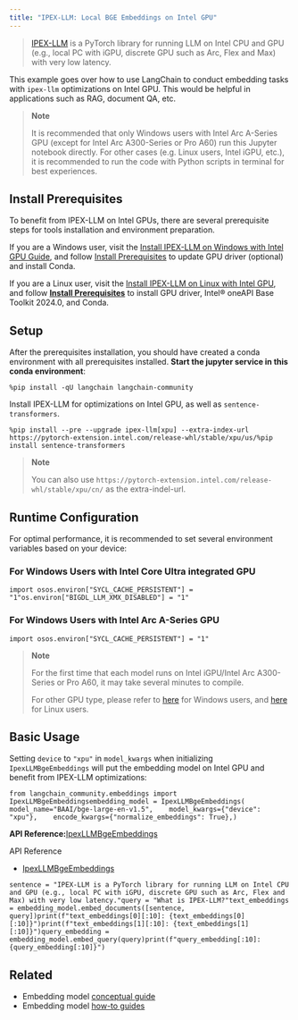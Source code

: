 ```yaml
---
title: "IPEX-LLM: Local BGE Embeddings on Intel GPU"
---
```


> [IPEX-LLM](https://github.com/intel-analytics/ipex-llm) is a PyTorch library for running LLM on Intel CPU and GPU (e.g., local PC with iGPU, discrete GPU such as Arc, Flex and Max) with very low latency.

This example goes over how to use LangChain to conduct embedding tasks with `ipex-llm` optimizations on Intel GPU. This would be helpful in applications such as RAG, document QA, etc.

> **Note**
>
> It is recommended that only Windows users with Intel Arc A-Series GPU (except for Intel Arc A300-Series or Pro A60) run this Jupyter notebook directly. For other cases (e.g. Linux users, Intel iGPU, etc.), it is recommended to run the code with Python scripts in terminal for best experiences.

## Install Prerequisites

To benefit from IPEX-LLM on Intel GPUs, there are several prerequisite steps for tools installation and environment preparation.

If you are a Windows user, visit the [Install IPEX-LLM on Windows with Intel GPU Guide](https://github.com/intel-analytics/ipex-llm/blob/main/oss/mddocs/Quickstart/install_windows_gpu.md), and follow [Install Prerequisites](https://github.com/intel-analytics/ipex-llm/blob/main/oss/mddocs/Quickstart/install_windows_gpu.md#install-prerequisites) to update GPU driver (optional) and install Conda.

If you are a Linux user, visit the [Install IPEX-LLM on Linux with Intel GPU](https://github.com/intel-analytics/ipex-llm/blob/main/oss/mddocs/Quickstart/install_linux_gpu.md), and follow [**Install Prerequisites**](https://github.com/intel-analytics/ipex-llm/blob/main/oss/mddocs/Quickstart/install_linux_gpu.md#install-prerequisites) to install GPU driver, Intel® oneAPI Base Toolkit 2024.0, and Conda.

## Setup

After the prerequisites installation, you should have created a conda environment with all prerequisites installed. **Start the jupyter service in this conda environment**:

```
%pip install -qU langchain langchain-community
```

Install IPEX-LLM for optimizations on Intel GPU, as well as `sentence-transformers`.

```
%pip install --pre --upgrade ipex-llm[xpu] --extra-index-url https://pytorch-extension.intel.com/release-whl/stable/xpu/us/%pip install sentence-transformers
```

> **Note**
>
> You can also use `https://pytorch-extension.intel.com/release-whl/stable/xpu/cn/` as the extra-indel-url.

## Runtime Configuration

For optimal performance, it is recommended to set several environment variables based on your device:

### For Windows Users with Intel Core Ultra integrated GPU

```
import osos.environ["SYCL_CACHE_PERSISTENT"] = "1"os.environ["BIGDL_LLM_XMX_DISABLED"] = "1"
```

### For Windows Users with Intel Arc A-Series GPU

```
import osos.environ["SYCL_CACHE_PERSISTENT"] = "1"
```

> **Note**
>
> For the first time that each model runs on Intel iGPU/Intel Arc A300-Series or Pro A60, it may take several minutes to compile.
>
> For other GPU type, please refer to [here](https://github.com/intel-analytics/ipex-llm/blob/main/oss/mddocs/Overview/install_gpu.md#runtime-configuration) for Windows users, and [here](https://github.com/intel-analytics/ipex-llm/blob/main/oss/mddocs/Overview/install_gpu.md#runtime-configuration-1) for Linux users.

## Basic Usage

Setting `device` to `"xpu"` in `model_kwargs` when initializing `IpexLLMBgeEmbeddings` will put the embedding model on Intel GPU and benefit from IPEX-LLM optimizations:

```
from langchain_community.embeddings import IpexLLMBgeEmbeddingsembedding_model = IpexLLMBgeEmbeddings(    model_name="BAAI/bge-large-en-v1.5",    model_kwargs={"device": "xpu"},    encode_kwargs={"normalize_embeddings": True},)
```

**API Reference:**[IpexLLMBgeEmbeddings](https://python.langchain.com/api_reference/community/embeddings/langchain_community.embeddings.ipex_llm.IpexLLMBgeEmbeddings.html)

API Reference

* [IpexLLMBgeEmbeddings](https://python.langchain.com/api_reference/community/embeddings/langchain_community.embeddings.ipex_llm.IpexLLMBgeEmbeddings.html)

```
sentence = "IPEX-LLM is a PyTorch library for running LLM on Intel CPU and GPU (e.g., local PC with iGPU, discrete GPU such as Arc, Flex and Max) with very low latency."query = "What is IPEX-LLM?"text_embeddings = embedding_model.embed_documents([sentence, query])print(f"text_embeddings[0][:10]: {text_embeddings[0][:10]}")print(f"text_embeddings[1][:10]: {text_embeddings[1][:10]}")query_embedding = embedding_model.embed_query(query)print(f"query_embedding[:10]: {query_embedding[:10]}")
```

## Related

* Embedding model [conceptual guide](/src/oss/concepts/embedding_models)
* Embedding model [how-to guides](/src/oss/how_to/#embedding-models)
